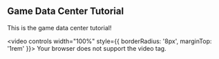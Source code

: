 

 

## Game Data Center Tutorial

This is the game data center tutorial!

<video controls width="100%" style={{ borderRadius: '8px', marginTop: '1rem' }}>
  <source src="/videos/datavideotutorial.mp4" type="video/mp4" />
  Your browser does not support the video tag.
</video>